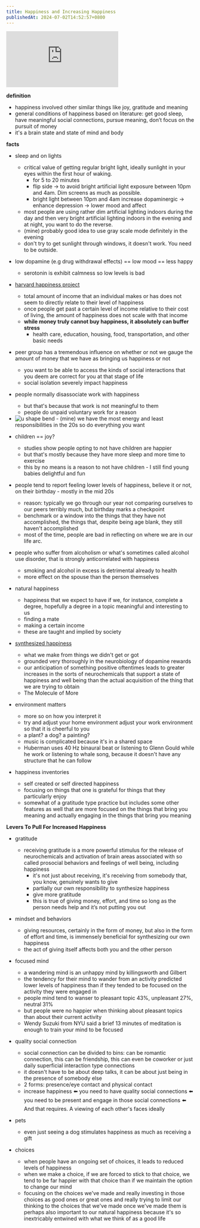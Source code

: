 ```yaml
---
title: Happiness and Increasing Happiness
publishedAt: 2024-07-02T14:52:57+0800
---
```


<Embed src='https://www.youtube.com/embed/LTGGyQS1fZE?si=S1Vi_OcwvKqrELQI' />

**definition**

- happiness involved other similar things like joy, gratitude and meaning
- general conditions of happiness based on literature: get good sleep, have meaningful social connections, pursue meaning, don’t focus on the pursuit of money
- it's a brain state and state of mind and body

**facts**

- sleep and on lights
  - critical value of getting regular bright light, ideally sunlight in your eyes within the first hour of waking.
    - for 5 to 20 minutes
    - flip side -> to avoid bright artificial light exposure between 10pm and 4am. Dim screens as much as possible.
    - bright light between 10pm and 4am increase dopaminergic -> enhance depression -> lower mood and affect
  - most people are using rather dim artificial lighting indoors during the day and then very bright artificial lighting indoors in the evening and at night, you want to do the reverse.
  - (mine) probably good idea to use gray scale mode definitely in the evening
  - don't try to get sunlight through windows, it doesn't work. You need to be outside.

- low dopamine (e.g drug withdrawal effects) == low mood == less happy
  - serotonin is exhibit calmness so low levels is bad

- [harvard happiness project](https://www.movedaily.ca/harvard-happiness-project)
  - total amount of income that an individual makes or has does not seem to directly relate to their level of happiness
  - once people get past a certain level of income relative to their cost of living, the amount of happiness does not scale with that income
  - **while money truly cannot buy happiness, it absolutely can buffer stress**
    - health care, education, housing, food, transportation, and other basic needs

- peer group has a tremendous influence on whether or not we gauge the amount of money that we have as bringing us happiness or not
  - you want to be able to access the kinds of social interactions that you deem are correct for you at that stage of life
  - social isolation severely impact happiness
- people normally disassociate work with happiness 
  - but that's because that work is not meaningful to them
  - people do unpaid voluntary work for a reason
- <Image src='/images/ubend.png' alt='u shape bend'/>
  - (mine) we have the most energy and least responsibilities in the 20s so do everything you want

- children == joy?
  - studies show people opting to not have children are happier
  - but that's mostly because they have more sleep and more time to exercise
  - this by no means is a reason to not have children - I still find young babies delightful and fun

- people tend to report feeling lower levels of happiness, believe it or not, on their birthday - mostly in the mid 20s
  - reason: typically we go through our year not comparing ourselves to our peers terribly much, but birthday marks a checkpoint
  - benchmark or a window into the things that they have not accomplished, the things that, despite being age blank, they still haven't accomplished
  - most of the time, people are bad in reflecting on where we are in our life arc. 
- people who suffer from alcoholism or what's sometimes called alcohol use disorder, that is strongly anticorrelated with happiness
  - smoking and alcohol in excess is detrimental already to health
  - more effect on the spouse than the person themselves

- natural happiness
  - happiness that we expect to have if we, for instance, complete a degree, hopefully a degree in a topic meaningful and interesting to us
  - finding a mate
  - making a certain income
  - these are taught and implied by society
- [synthesized happiness](https://www.apa.org/ed/precollege/topss/lessons/activities/activity-synthetic-happiness.pdf)
  - what we make from things we didn't get or got
  - grounded very thoroughly in the neurobiology of dopamine rewards
  - our anticipation of something positive oftentimes leads to greater increases in the sorts of neurochemicals that support a state of happiness and well being than the actual acquisition of the thing that we are trying to obtain
  - The Molecule of More

- environment matters
  - more so on how you interpret it
  - try and adjust your home environment adjust your work environment so that it is cheerful to you
  - a plant? a dog? a painting?
  - music is complicated because it's in a shared space
  - Huberman uses 40 Hz binaural beat or listening to Glenn Gould while he work or listening to whale song, because it doesn't have any structure that he can follow

- happiness inventories
  - self created or self directed happiness
  - focusing on things that one is grateful for things that they particularly enjoy
  - somewhat of a gratitude type practice but includes some other features as well that are more focused on the things that bring you meaning and actually engaging in the things that bring you meaning

**Levers To Pull For Increased Happiness**

- gratitude
  - receiving gratitude is a more powerful stimulus for the release of neurochemicals and activation of brain areas associated with so called prosocial behaviors and feelings of well being, including happiness
    - it's not just about receiving, it's receiving from somebody that, you know, genuinely wants to give
    - partially our own responsibility to synthesize happiness
    - give more gratitude
    - this is true of giving money, effort, and time so long as the person needs help and it’s not putting you out

- mindset and behaviors
  - giving resources, certainly in the form of money, but also in the form of effort and time, is immensely beneficial for synthesizing our own happiness
  - the act of giving itself affects both you and the other person

- focused mind
  - a wandering mind is an unhappy mind by killingsworth and Gilbert
  - the tendency for their mind to wander from an activity predicted lower levels of happiness than if they tended to be focused on the activity they were engaged in
  - people mind tend to wanser to pleasant topic 43%, unpleasant 27%, neutral 31%
  - but people were no happier when thinking about pleasant topics than about their current activity
  - Wendy Suzuki from NYU said a brief 13 minutes of meditation is enough to train your mind to be focused

- quality social connection
  - social connection can be divided to bins: can be romantic connection, this can be friendship, this can even be coworker or just daily superficial interaction type connections
  - it doesn't have to be about deep talks, it can be about just being in the presence of somebody else
  - 2 forms: presence/eye contact and physical contact
  - increase happiness ⬅️ you need to have quality social connections ⬅️ you need to be present and engage in those social connections ⬅️ And that requires. A viewing of each other's faces ideally

- pets
  - even just seeing a dog stimulates happiness as much as receiving a gift

- choices
  - when people have an ongoing set of choices, it leads to reduced levels of happiness
  - when we make a choice, if we are forced to stick to that choice, we tend to be far happier with that choice than if we maintain the option to change our mind
  - focusing on the choices we've made and really investing in those choices as good ones or great ones and really trying to limit our thinking to the choices that we've made once we've made them is perhaps also important to our natural happiness because it's so inextricably entwined with what we think of as a good life